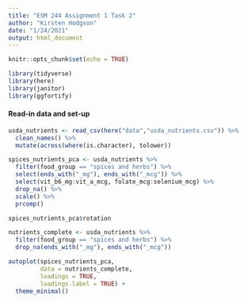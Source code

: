 ```yaml
---
title: "ESM 244 Assignment 1 Task 2"
author: "Kirsten Hodgson"
date: "1/24/2021"
output: html_document
---
```


```r
knitr::opts_chunk$set(echo = TRUE)

library(tidyverse)
library(here)
library(janitor)
library(ggfortify)
```

#### Read-in data and set-up

```r
usda_nutrients <- read_csv(here("data","usda_nutrients.csv")) %>% 
  clean_names() %>% 
  mutate(across(where(is.character), tolower))

spices_nutrients_pca <- usda_nutrients %>% 
  filter(food_group == "spices and herbs") %>% 
  select(ends_with("_mg"), ends_with("_mcg")) %>% 
  select(vit_b6_mg:vit_a_mcg, folate_mcg:selenium_mcg) %>% 
  drop_na() %>% 
  scale() %>% 
  prcomp()

spices_nutrients_pca$rotation

nutrients_complete <- usda_nutrients %>% 
  filter(food_group == "spices and herbs") %>% 
  drop_na(ends_with("_mg"), ends_with("_mcg"))

autoplot(spices_nutrients_pca,
         data = nutrients_complete,
         loadings = TRUE,
         loadings.label = TRUE) +
  theme_minimal()
```

